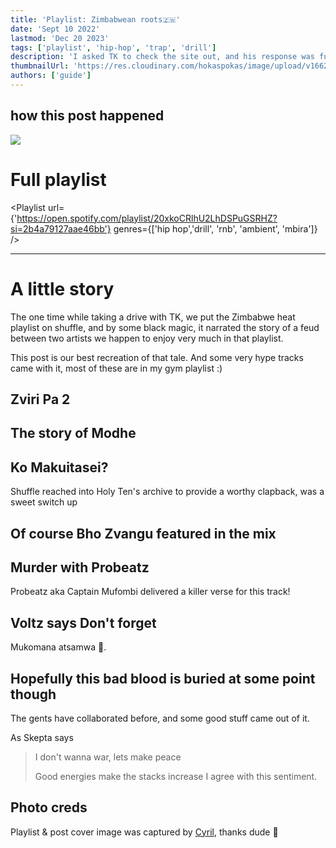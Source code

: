 ```yaml
---
title: 'Playlist: Zimbabwean roots🇿🇼'
date: 'Sept 10 2022'
lastmod: 'Dec 20 2023'
tags: ['playlist', 'hip-hop', 'trap', 'drill']
description: 'I asked TK to check the site out, and his response was funny. He gave me shit for not having Shona music on the site💀'
thumbnailUrl: 'https://res.cloudinary.com/hokaspokas/image/upload/v1662837059/goosebumpsfm/BAC_tennis_court.jpg'
authors: ['guide']
---
```


## how this post happened 
![](https://res.cloudinary.com/hokaspokas/image/upload/v1662835508/goosebumpsfm/tk_zw_faya.jpg)

# Full playlist
<Playlist
  url={'https://open.spotify.com/playlist/20xkoCRlhU2LhDSPuGSRHZ?si=2b4a79127aae46bb'}
  genres={['hip hop','drill', 'rnb', 'ambient', 'mbira']}
/>

---

# A little story

The one time while taking a drive with TK, we put the Zimbabwe heat playlist on shuffle, and by some black magic, it narrated the story of a feud between two artists we happen to enjoy very much in that playlist. 

This post is our best recreation of that tale. And some very hype tracks came with it, most of these are in my gym playlist :)

## Zviri Pa 2
<Track url={'3gf31LRP1LH9D2KWuAc9Mm'} blurb='Apparently this is where the beef started'/>

## The story of Modhe
<Track url={'0yCJfJdysJ270jYZPVBax2'} blurb='Big big energy, there was no recovering from this, lol'/>

## Ko Makuitasei?
<Track url={'293SP4drPhfAiwZHssvXNZ'} genres={['drill']}>
    Shuffle reached into Holy Ten's archive to provide a worthy clapback, was a sweet switch up
</Track>

## Of course Bho Zvangu featured in the mix

## Murder with Probeatz
Probeatz aka Captain Mufombi delivered a killer verse for this track!

## Voltz says Don't forget
Mukomana atsamwa 😬.
<Track url={'42sKpkibxojk4ilOGGmz2Z'} blurb='' genres={['drill']}/>

## Hopefully this bad blood is buried at some point though
The gents have collaborated before, and some good stuff came out of it.

<Track url={'7EVuaOdfAWMJ8iiAAV1QXe'} blurb='' genres={['drill']}/>


As Skepta says
> I don't wanna war, lets make peace
>
> Good energies make the stacks increase
I agree with this sentiment.

<Track url={'27H75QUZMb6C0vNfN3T370'} blurb='People like Skepta are a big influence on the sound we hear in todays Hip Hop in Zim' genres={['grime']}/>

## Photo creds
Playlist & post cover image was captured by [Cyril](https://instagram.com/lecyrilncube.co), thanks dude 🍻
